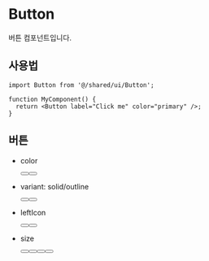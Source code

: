 
<Meta title="Components/Button" of={ButtonStories} />

# Button

버튼 컴포넌트입니다.

<Canvas>
  <Story of={ButtonStories.Default} />
</Canvas>
<Controls />

## 사용법

```tsx
import Button from '@/shared/ui/Button';

function MyComponent() {
  return <Button label="Click me" color="primary" />;
}
```

## 버튼

- color

  <div style={{ display: 'flex', gap: '1rem', alignItems: 'center' }}>
    <Button label="primary" color="primary" />
    <Button label="secondary" color="secondary" />
  </div>

- variant: solid/outline

  <div style={{ display: 'flex', gap: '1rem', alignItems: 'center' }}>
    <Button label="solid" color="primary" />
    <Button label="outline" color="primary" variant="outline" />
  </div>

- leftIcon

  <div style={{ display: 'flex', gap: '1rem', alignItems: 'center' }}>
    <Button label="구글계정으로 시작하기" leftIcon="google" />
    <Button label="좋아요" leftIcon="heart" variant="outline" />
  </div>

- size

  <div style={{ display: 'flex', gap: '1rem', alignItems: 'center' }}>
    <Button label="xs: Button" size="xs" color="primary" />
    <Button label="sm: Button" size="sm" color="primary" />
    <Button label="md: Button" size="md" color="primary" />
    <Button label="lg: Button" size="lg" color="primary" />
  </div>

